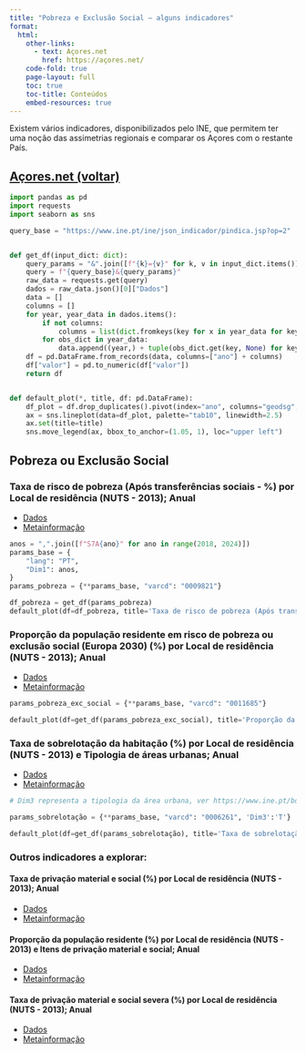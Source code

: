 ```yaml
---
title: "Pobreza e Exclusão Social — alguns indicadores"
format:
  html:
    other-links:
      - text: Açores.net
        href: https://açores.net/
    code-fold: true
    page-layout: full
    toc: true
    toc-title: Conteúdos
    embed-resources: true
---
```

Existem vários indicadores, disponibilizados pelo INE, que permitem ter uma noção das assimetrias regionais e comparar os Açores com o restante País.

## [Açores.net (voltar)](https://açores.net/)


```python
import pandas as pd
import requests
import seaborn as sns

query_base = "https://www.ine.pt/ine/json_indicador/pindica.jsp?op=2"


def get_df(input_dict: dict):
    query_params = "&".join([f"{k}={v}" for k, v in input_dict.items()])
    query = f"{query_base}&{query_params}"
    raw_data = requests.get(query)
    dados = raw_data.json()[0]["Dados"]
    data = []
    columns = []
    for year, year_data in dados.items():
        if not columns:
            columns = list(dict.fromkeys(key for x in year_data for key in x))
        for obs_dict in year_data:
            data.append((year,) + tuple(obs_dict.get(key, None) for key in columns))
    df = pd.DataFrame.from_records(data, columns=["ano"] + columns)
    df["valor"] = pd.to_numeric(df["valor"])
    return df


def default_plot(*, title, df: pd.DataFrame):
    df_plot = df.drop_duplicates().pivot(index="ano", columns="geodsg", values="valor")
    ax = sns.lineplot(data=df_plot, palette="tab10", linewidth=2.5)
    ax.set(title=title)
    sns.move_legend(ax, bbox_to_anchor=(1.05, 1), loc="upper left")

```

## Pobreza ou Exclusão Social

### Taxa de risco de pobreza (Após transferências sociais - %) por Local de residência (NUTS - 2013); Anual

* [Dados](https://www.ine.pt/xportal/xmain?xpid=INE&xpgid=ine_indicadores&indOcorrCod=0009821&contexto=bd&selTab=tab2)
* [Metainformação](https://www.ine.pt/bddXplorer/htdocs/minfo.jsp?var_cd=0009821&lingua=PT)



```python
anos = ",".join([f"S7A{ano}" for ano in range(2018, 2024)])
params_base = {
    "lang": "PT",
    "Dim1": anos,
}
params_pobreza = {**params_base, "varcd": "0009821"}

df_pobreza = get_df(params_pobreza)
default_plot(df=df_pobreza, title='Taxa de risco de pobreza (Após transferências sociais - %)')
```

### Proporção da população residente em risco de pobreza ou exclusão social (Europa 2030) (%) por Local de residência (NUTS - 2013); Anual
* [Dados](https://www.ine.pt/xportal/xmain?xpid=INE&xpgid=ine_indicadores&indOcorrCod=0011685&contexto=bd&selTab=tab2)
* [Metainformação](https://www.ine.pt/bddXplorer/htdocs/minfo.jsp?var_cd=0011685&lingua=PT)


```python
params_pobreza_exc_social = {**params_base, "varcd": "0011685"}

default_plot(df=get_df(params_pobreza_exc_social), title='Proporção da população residente em risco de pobreza ou exclusão social')
```
### Taxa de sobrelotação da habitação (%) por Local de residência (NUTS - 2013) e Tipologia de áreas urbanas; Anual

* [Dados](https://www.ine.pt/xportal/xmain?xpid=INE&xpgid=ine_indicadores&indOcorrCod=0006261&contexto=bd&selTab=tab2)
* [Metainformação](https://www.ine.pt/bddXplorer/htdocs/minfo.jsp?var_cd=0006261&lingua=PT)


```python
# Dim3 representa a tipologia da área urbana, ver https://www.ine.pt/bddXplorer/htdocs/minfo.jsp?var_cd=0006261&lingua=PT

params_sobrelotação = {**params_base, "varcd": "0006261", 'Dim3':'T'}

default_plot(df=get_df(params_sobrelotação), title='Taxa de sobrelotação da habitação (%)')
```

### Outros indicadores a explorar:
#### Taxa de privação material e social (%) por Local de residência (NUTS - 2013); Anual
* [Dados](https://www.ine.pt/xportal/xmain?xpid=INE&xpgid=ine_indicadores&indOcorrCod=0011593&contexto=bd&selTab=tab2)
* [Metainformação](https://www.ine.pt/bddXplorer/htdocs/minfo.jsp?var_cd=0011593&lingua=PT)

#### Proporção da população residente (%) por Local de residência (NUTS - 2013) e Itens de privação material e social; Anual

* [Dados](https://www.ine.pt/xportal/xmain?xpid=INE&xpgid=ine_indicadores&indOcorrCod=0011731&contexto=bd&selTab=tab2)
* [Metainformação](https://www.ine.pt/bddXplorer/htdocs/minfo.jsp?var_cd=0011731&lingua=PT)

#### Taxa de privação material e social severa (%) por Local de residência (NUTS - 2013); Anual

* [Dados](https://www.ine.pt/xportal/xmain?xpid=INE&xpgid=ine_indicadores&indOcorrCod=0011594&contexto=bd&selTab=tab2)
* [Metainformação](https://www.ine.pt/bddXplorer/htdocs/minfo.jsp?var_cd=0011594&lingua=PT)


